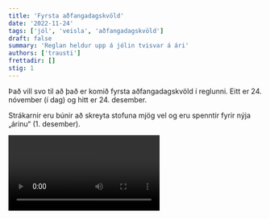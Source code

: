 ```yaml
---
title: 'Fyrsta aðfangadagskvöld'
date: '2022-11-24'
tags: ['jól', 'veisla', 'aðfangadagskvöld']
draft: false
summary: 'Reglan heldur upp á jólin tvisvar á ári'
authors: ['trausti']
frettadir: []
stig: 1
---
```


Það vill svo til að það er komið fyrsta aðfangadagskvöld í reglunni.
Eitt er 24. nóvember (í dag) og hitt er 24. desember.

Strákarnir eru búnir að skreyta stofuna mjög vel og eru spenntir fyrir nýja „árinu“ (1. desember).

<Video id="LiyDVn6mPY4" />

Hérna er [frétt](/frettir/jolajol) um það sem strákarnir gerðu öll jólin (Nóvember og Desember)
